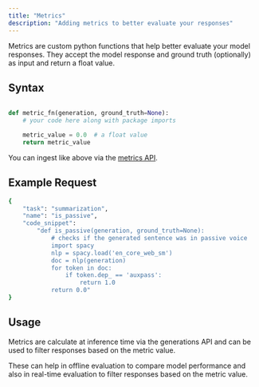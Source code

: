 ```yaml
---
title: "Metrics"
description: "Adding metrics to better evaluate your responses"
---
```


Metrics are custom python functions that help better evaluate your model responses.
They accept the model response and ground truth (optionally) as input and return a float value.

## Syntax
    
```python

def metric_fn(generation, ground_truth=None):
    # your code here along with package imports

    metric_value = 0.0  # a float value
    return metric_value

```

You can ingest like above via the [metrics API](/api-reference/metrics/post).

## Example Request

```bash
{
    "task": "summarization",
    "name": "is_passive",
    "code_snippet":
        "def is_passive(generation, ground_truth=None):
            # checks if the generated sentence was in passive voice
            import spacy
            nlp = spacy.load('en_core_web_sm')
            doc = nlp(generation)
            for token in doc:
                if token.dep_ == 'auxpass':
                    return 1.0
            return 0.0"
}
```

## Usage

Metrics are calculate at inference time via the generations API and can be used to filter responses based on the metric value.

These can help in offline evaluation to compare model performance and also in real-time evaluation to filter responses based on the metric value.
